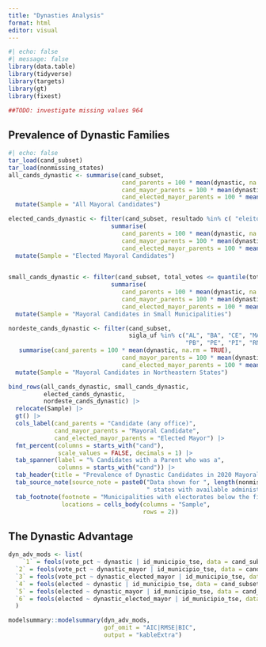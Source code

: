```yaml
---
title: "Dynasties Analysis"
format: html
editor: visual
---
```


```r
#| echo: false
#| message: false
library(data.table)
library(tidyverse)
library(targets)
library(gt)
library(fixest)

##TODO: investigate missing values 964
```

## Prevalence of Dynastic Families

```r
#| echo: false
tar_load(cand_subset)
tar_load(nonmissing_states)
all_cands_dynastic <- summarise(cand_subset,
                                cand_parents = 100 * mean(dynastic, na.rm = TRUE),
                                cand_mayor_parents = 100 * mean(dynastic_mayor, na.rm = TRUE),
                                cand_elected_mayor_parents = 100 * mean(dynastic_elected_mayor, na.rm = TRUE)) |> 
  mutate(Sample = "All Mayoral Candidates")

elected_cands_dynastic <- filter(cand_subset, resultado %in% c( "eleito")) |>
                             summarise(
                                cand_parents = 100 * mean(dynastic, na.rm = TRUE),
                                cand_mayor_parents = 100 * mean(dynastic_mayor, na.rm = TRUE),
                                cand_elected_mayor_parents = 100 * mean(dynastic_elected_mayor, na.rm = TRUE)) |>
  mutate(Sample = "Elected Mayoral Candidates")
  

small_cands_dynastic <- filter(cand_subset, total_votes <= quantile(total_votes, .25, na.rm = TRUE)) |>
                             summarise(
                                cand_parents = 100 * mean(dynastic, na.rm = TRUE),
                                cand_mayor_parents = 100 * mean(dynastic_mayor, na.rm = TRUE),
                                cand_elected_mayor_parents = 100 * mean(dynastic_elected_mayor, na.rm = TRUE)) |>
  mutate(Sample = "Mayoral Candidates in Small Municipalities")

nordeste_cands_dynastic <- filter(cand_subset, 
                                  sigla_uf %in% c("AL", "BA", "CE", "MA", 
                                                  "PB", "PE", "PI", "RN", "SE")) |> 
   summarise(cand_parents = 100 * mean(dynastic, na.rm = TRUE),
                                cand_mayor_parents = 100 * mean(dynastic_mayor, na.rm = TRUE),
                                cand_elected_mayor_parents = 100 * mean(dynastic_elected_mayor, na.rm = TRUE)) |> 
  mutate(Sample = "Mayoral Candidates in Northeastern States")

bind_rows(all_cands_dynastic, small_cands_dynastic,
          elected_cands_dynastic, 
          nordeste_cands_dynastic) |> 
  relocate(Sample) |>
  gt() |>
  cols_label(cand_parents = "Candidate (any office)",
             cand_mayor_parents = "Mayoral Candidate",
             cand_elected_mayor_parents = "Elected Mayor") |>
  fmt_percent(columns = starts_with("cand"),
              scale_values = FALSE, decimals = 1) |>
  tab_spanner(label = "% Candidates with a Parent who was a",
              columns = starts_with("cand")) |>
  tab_header(title = "Prevalence of Dynastic Candidates in 2020 Mayoral Elections") |>
  tab_source_note(source_note = paste0("Data shown for ", length(nonmissing_states),
                                       " states with available administrative data.")) |> 
  tab_footnote(footnote = "Municipalities with electorates below the first quartile.",
               locations = cells_body(columns = "Sample",
                                      rows = 2))

```

## The Dynastic Advantage

```r

dyn_adv_mods <- list(
    `1` = feols(vote_pct ~ dynastic | id_municipio_tse, data = cand_subset),
  `2` = feols(vote_pct ~ dynastic_mayor | id_municipio_tse, data = cand_subset),
  `3` = feols(vote_pct ~ dynastic_elected_mayor | id_municipio_tse, data = cand_subset),
  `4` = feols(elected ~ dynastic | id_municipio_tse, data = cand_subset),
  `5` = feols(elected ~ dynastic_mayor | id_municipio_tse, data = cand_subset),
  `6` = feols(elected ~ dynastic_elected_mayor | id_municipio_tse, data = cand_subset)
  )

modelsummary::modelsummary(dyn_adv_mods,
                           gof_omit = "AIC|RMSE|BIC",
                           output = "kableExtra")
```
